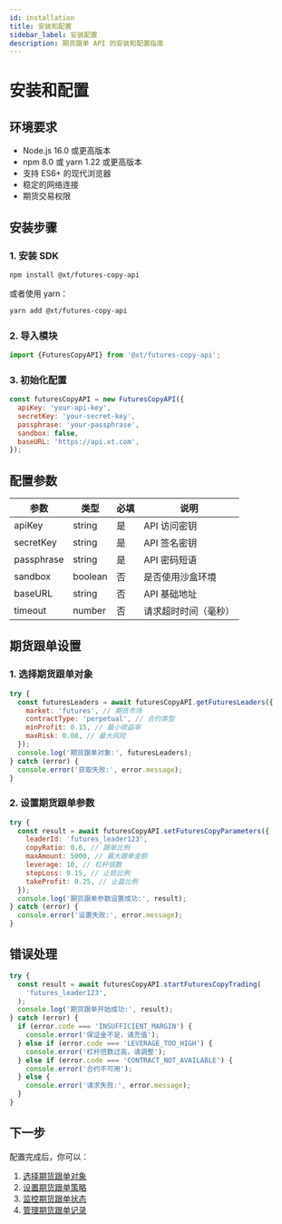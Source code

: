 ```yaml
---
id: installation
title: 安装和配置
sidebar_label: 安装配置
description: 期货跟单 API 的安装和配置指南
---
```


# 安装和配置

## 环境要求

- Node.js 16.0 或更高版本
- npm 8.0 或 yarn 1.22 或更高版本
- 支持 ES6+ 的现代浏览器
- 稳定的网络连接
- 期货交易权限

## 安装步骤

### 1. 安装 SDK

```bash
npm install @xt/futures-copy-api
```

或者使用 yarn：

```bash
yarn add @xt/futures-copy-api
```

### 2. 导入模块

```javascript
import {FuturesCopyAPI} from '@xt/futures-copy-api';
```

### 3. 初始化配置

```javascript
const futuresCopyAPI = new FuturesCopyAPI({
  apiKey: 'your-api-key',
  secretKey: 'your-secret-key',
  passphrase: 'your-passphrase',
  sandbox: false,
  baseURL: 'https://api.xt.com',
});
```

## 配置参数

| 参数       | 类型    | 必填 | 说明                 |
| ---------- | ------- | ---- | -------------------- |
| apiKey     | string  | 是   | API 访问密钥         |
| secretKey  | string  | 是   | API 签名密钥         |
| passphrase | string  | 是   | API 密码短语         |
| sandbox    | boolean | 否   | 是否使用沙盒环境     |
| baseURL    | string  | 否   | API 基础地址         |
| timeout    | number  | 否   | 请求超时时间（毫秒） |

## 期货跟单设置

### 1. 选择期货跟单对象

```javascript
try {
  const futuresLeaders = await futuresCopyAPI.getFuturesLeaders({
    market: 'futures', // 期货市场
    contractType: 'perpetual', // 合约类型
    minProfit: 0.15, // 最小收益率
    maxRisk: 0.08, // 最大风险
  });
  console.log('期货跟单对象:', futuresLeaders);
} catch (error) {
  console.error('获取失败:', error.message);
}
```

### 2. 设置期货跟单参数

```javascript
try {
  const result = await futuresCopyAPI.setFuturesCopyParameters({
    leaderId: 'futures_leader123',
    copyRatio: 0.6, // 跟单比例
    maxAmount: 5000, // 最大跟单金额
    leverage: 10, // 杠杆倍数
    stopLoss: 0.15, // 止损比例
    takeProfit: 0.25, // 止盈比例
  });
  console.log('期货跟单参数设置成功:', result);
} catch (error) {
  console.error('设置失败:', error.message);
}
```

## 错误处理

```javascript
try {
  const result = await futuresCopyAPI.startFuturesCopyTrading(
    'futures_leader123',
  );
  console.log('期货跟单开始成功:', result);
} catch (error) {
  if (error.code === 'INSUFFICIENT_MARGIN') {
    console.error('保证金不足，请充值');
  } else if (error.code === 'LEVERAGE_TOO_HIGH') {
    console.error('杠杆倍数过高，请调整');
  } else if (error.code === 'CONTRACT_NOT_AVAILABLE') {
    console.error('合约不可用');
  } else {
    console.error('请求失败:', error.message);
  }
}
```

## 下一步

配置完成后，你可以：

1. [选择期货跟单对象](./select-futures-leader)
2. [设置期货跟单策略](./futures-copy-strategy)
3. [监控期货跟单状态](./monitor-futures-status)
4. [管理期货跟单记录](./futures-copy-history)
